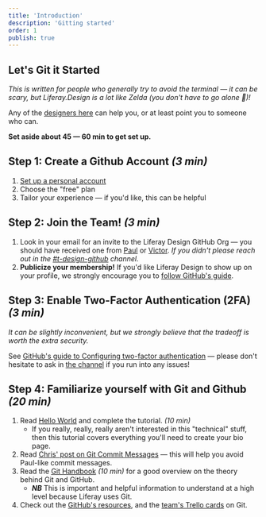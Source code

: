 ```yaml
---
title: 'Introduction'
description: 'Gitting started'
order: 1
publish: true
---
```



## Let's Git it Started

_This is written for people who generally try to avoid the terminal &mdash; it can be scary, but Liferay.Design is a lot like Zelda (you don't have to go alone 🥁)!_

Any of the [designers here](https://github.com/orgs/liferay-design/people) can help you, or at least point you to someone who can.

**Set aside about 45 &mdash; 60 min to get set up.**

## Step 1: Create a Github Account _(3 min)_

1. [Set up a personal account](https://github.com/join)
1. Choose the "free" plan
1. Tailor your experience &mdash; if you'd like, this can be helpful

## Step 2: Join the Team! _(3 min)_

1. Look in your email for an invite to the Liferay Design GitHub Org &mdash; you should have received one from [Paul](/team/hanaoka-paul) or [Victor](/team/valle-victor). _If you didn't please reach out in the [#t-design-github](slack://user?team=T03BTCQAJ&id=CMLT0TBH7) channel._
1. **Publicize your membership!** If you'd like Liferay Design to show up on your profile, we strongly encourage you to [follow GitHub's guide](https://help.github.com/en/github/setting-up-and-managing-your-github-user-account/publicizing-or-hiding-organization-membership).

## Step 3: Enable Two-Factor Authentication (2FA) _(3 min)_

_It can be slightly inconvenient, but we strongly believe that the tradeoff is worth the extra security._

See [GitHub's guide to Configuring two-factor authentication](https://help.github.com/en/github/authenticating-to-github/configuring-two-factor-authentication) — please don't hesitate to ask in [the channel](slack://user?team=T03BTCQAJ&id=CMLT0TBH7) if you run into any issues!

## Step 4: Familiarize yourself with Git and Github _(20 min)_

1. Read [Hello World](https://guides.github.com/activities/hello-world/) and complete the tutorial. _(10 min)_
    - If you really, really, really aren't interested in this "technical" stuff, then this tutorial covers everything you'll need to create your bio page.
1. Read [Chris' post on Git Commit Messages](https://chris.beams.io/posts/git-commit/) &mdash; this will help you avoid Paul-like commit messages.
1. Read the [Git Handbook](https://guides.github.com/introduction/git-handbook/) _(10 min)_ for a good overview on the theory behind Git and GitHub.
    - **_NB_** This is important and helpful information to understand at a high level because Liferay uses Git.
1. Check out the [GitHub's resources](https://try.github.io/), and the [team's Trello cards](https://trello.com/b/500Ghgdu/development) on Git.
